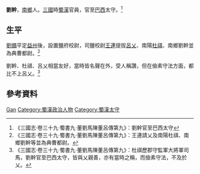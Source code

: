 {{Otheruses|subject=蜀漢政治人物|other=同名人物|劉干}}
'''劉幹'''{{BD|？||？|catIdx=L}}，[[南鄉|南鄉]]人。[[三國|三國]]時[[蜀漢|蜀漢]]官員，官至[[巴西郡|巴西]]太守。<ref>《三國志·卷三十九·蜀書九·董劉馬陳董呂傳第九》：劉幹官至巴西太守</ref>

== 生平 ==
[[劉備|劉備]]平定[[益州|益州]]後，設置鹽府校尉，司鹽校尉[[王連|王連]]提拔[[呂乂|呂乂]]、南陽[[杜祺|杜祺]]、南鄉劉幹並為典曹都尉。<ref>《三國志·卷三十九·蜀書九·董劉馬陳董呂傳第九》：王連請乂及南陽杜祺、南鄉劉幹等並為典曹都尉。</ref>

劉幹、杜祺、呂乂相當友好，當時皆名聲在外，受人稱讚，但在儉素守法方面，都比不上呂乂。<ref>《三國志·卷三十九·蜀書九·董劉馬陳董呂傳第九》：杜祺歷郡守監軍大將軍司馬，劉幹官至巴西太守，皆與乂親善，亦有當時之稱，而儉素守法，不及於乂。</ref>

== 參考資料 ==
{{reflist}}

{{三國人物小作品}}

{{Authority control}}
{{DEFAULTSORT:Liu刘}}
[[Category:劉姓|Gan]]
[[Category:蜀漢政治人物|Category:蜀漢政治人物]]
[[Category:蜀漢太守|Category:蜀漢太守]]